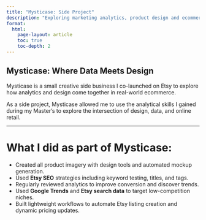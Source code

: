 ```yaml
---
title: "Mysticase: Side Project"
description: "Exploring marketing analytics, product design and ecommerce experimentation through a side business on Etsy."
format:
  html:
    page-layout: article
    toc: true
    toc-depth: 2
---
```


## Mysticase: Where Data Meets Design

Mysticase is a small creative side business I co-launched on Etsy to explore how analytics and design come together in real-world ecommerce.

As a side project, Mysticase allowed me to use the analytical skills I gained during my Master's to explore the intersection of design, data, and online retail.

---

# What I did as part of Mysticase:

- Created all product imagery with design tools and automated mockup generation.  
- Used **Etsy SEO** strategies including keyword testing, titles, and tags.  
- Regularly reviewed analytics to improve conversion and discover trends.  
- Used **Google Trends** and **Etsy search data** to target low-competition niches.
- Built lightweight workflows to automate Etsy listing creation and dynamic pricing updates.